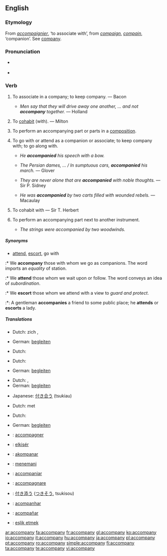 ==English==

===Etymology===
From {{OF.}} ''[[accompaignier]]'', ‘to associate with’, from ''[[compaign]]'', ''[[compain]]'', ‘companion’. See [[company]].

===Pronunciation===
* {{RP}} {{IPA|/əˈkəmpə̆ni/}}
*{{audio|en-us-accompany.ogg|Audio (US)}}

===Verb===
{{en-verb|accompan|i|ed}}

# {{context|intransitive|obsolete}} {{rfdate|really quote Bacon}} To associate in a company; to keep company. — Bacon
#* {{rfdate}} ''Men say that they will drive away one another, … and not '''accompany''' together.'' — Holland
# {{context|intransitive|obsolete}} {{rfdate|really quote Milton}} To [[cohabit]] (with). — Milton
# {{context|intransitive|music}} To perform an accompanying part or parts in a [[composition]].
# {{context|transitive}} To go with or attend as a companion or associate; to keep company with; to go along with.
#* ''He '''accompanied''' his speech with a bow.''
#* {{rfdate}} ''The Persian dames, … / In sumptuous cars, '''accompanied''' his march.'' — Glover
#* {{rfdate}} ''They are never alone that are '''accompanied''' with noble thoughts.'' — Sir P. Sidney
#* {{rfdate}} ''He was '''accompanied''' by two carts filled with wounded rebels.'' — Macaulay
# {{context|transitive|obsolete}} {{rfdate|really quote Herbert}} To cohabit with — Sir T. Herbert
# {{context|transitive|music}} To perform an accompanying part next to another instrument.
#* ''The strings were accompanied by two woodwinds.''

{{rfex|the obsolete cases}}

=====Synonyms=====
* {{italbrac|go with}} [[attend]], [[escort]], go with
:* We '''accompany''' those with whom we go as companions. The word imports an ''equality'' of station. 
:* We '''attend''' those whom we wait upon or follow. The word conveys an idea of ''subordination''.
:* We '''escort''' those whom we attend with a view to ''guard and protect''.
:*: A gentleman '''accompanies''' a friend to some public place; he '''attends''' or '''escorts''' a lady.

=====Translations=====
{{trans-top|keep company}}
*Dutch: zich {{t|nl|samensluiten}}, {{t|nl|samenwerken}}
{{trans-mid}}
*German: [[begleiten]]
{{trans-bottom}}

{{trans-top|cohabit}}
*Dutch: {{t|nl|samenwonen}}
{{trans-mid}}
{{trans-bottom}}

{{trans-top|perform an accompanying part or parts in a composition}}
*Dutch: {{t|nl|begeleiden}}
{{trans-mid}}
*German: [[begleiten]]
{{trans-bottom}}

{{trans-top|attend as a companion}}
*Dutch: {{t|nl|vergezellen}}, {{t|nl|begeleiden}}
*German: [[begleiten]]
{{trans-mid}}
*Japanese: [[付き合う]] (tsukiau)
{{trans-bottom}}

{{trans-top|cohabit with}}
*Dutch: {{t|nl|samenwonen}} met
{{trans-mid}}
{{trans-bottom}}

{{trans-top|perform an accompanying part next to another instrument}}
*Dutch: {{t|nl|begeleiden}}
{{trans-mid}}
*German: [[begleiten]]
{{trans-bottom}}

{{checktrans}}
{{trans-top|Translations to be checked}}
*{{ttbc|French}}: [[accompagner]]
*{{ttbc|Hungarian}}: [[elkisér]]
*{{ttbc|Ido}}: [[akompanar]]
*{{ttbc|Indonesian}}: [[teman|menemani]]
{{trans-mid}}
*{{ttbc|Interlingua}}: [[accompaniar]]
*{{ttbc|Italian}}: [[accompagnare]]
*{{ttbc|Japanese}}: [[付き添う]] ([[つきそう]], tsukisou)
*{{ttbc|Portuguese}}: [[acompanhar]]
*{{ttbc|Spanish}}: [[acompañar]]
*{{ttbc|Turkish}}: [[eşlik etmek]]
{{trans-bottom}}

[[ar:accompany]]
[[fa:accompany]]
[[fr:accompany]]
[[gl:accompany]]
[[ko:accompany]]
[[io:accompany]]
[[it:accompany]]
[[hu:accompany]]
[[ja:accompany]]
[[pl:accompany]]
[[pt:accompany]]
[[ro:accompany]]
[[simple:accompany]]
[[fi:accompany]]
[[ta:accompany]]
[[te:accompany]]
[[vi:accompany]]